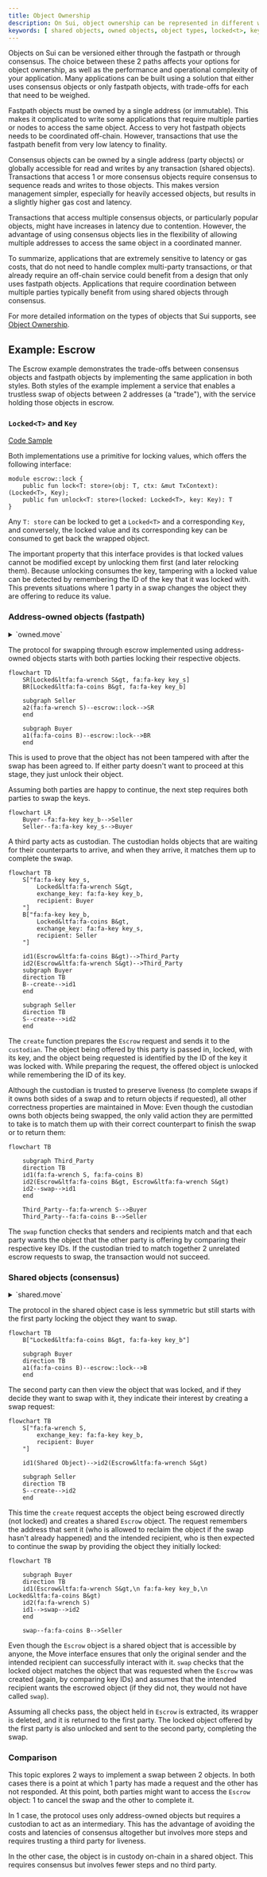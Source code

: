 ```yaml
---
title: Object Ownership
description: On Sui, object ownership can be represented in different ways. Weigh the benefits of each to decide the best approach for your project.
keywords: [ shared objects, owned objects, object types, locked<t>, key, types of objects, shared, owned, address-owned ]
---
```


Objects on Sui can be versioned either through the fastpath or through consensus. The choice between these 2 paths affects your options for object ownership, as well as the performance and operational complexity of your application. Many applications can be built using a solution that either uses consensus objects or only fastpath objects, with trade-offs for each that need to be weighed.

Fastpath objects must be owned by a single address (or immutable). This makes it complicated to write some applications that require multiple parties or nodes to access the same object. Access to very hot fastpath objects needs to be coordinated off-chain. However, transactions that use the fastpath benefit from very low latency to finality.

Consensus objects can be owned by a single address (party objects) or globally accessible for read and writes by any transaction (shared objects). Transactions that access 1 or more consensus objects require consensus to sequence reads and writes to those objects. This makes version management simpler, especially for heavily accessed objects, but results in a slightly higher gas cost and latency.

Transactions that access multiple consensus objects, or particularly popular objects, might have increases in latency due to contention. However, the advantage of using consensus objects lies in the flexibility of allowing multiple addresses to access the same object in a coordinated manner.

To summarize, applications that are extremely sensitive to latency or gas costs, that do not need to handle complex multi-party transactions, or that already require an off-chain service could benefit from a design that only uses fastpath objects. Applications that require coordination between multiple parties typically benefit from using shared objects through consensus.

For more detailed information on the types of objects that Sui supports, see [Object Ownership](/concepts/object-ownership.mdx).

## Example: Escrow

The Escrow example demonstrates the trade-offs between consensus objects and fastpath objects by implementing the same application in both styles. Both styles of the example implement a service that enables a trustless swap of objects between 2 addresses (a "trade"), with the service holding those objects in escrow.

### `Locked<T>` and `Key`

[Code Sample](https://github.com/MystenLabs/sui/blob/93e6b4845a481300ed4a56ab4ac61c5ccb6aa008/examples/move/escrow/sources/lock.move)

Both implementations use a primitive for locking values, which offers the following interface:

```move
module escrow::lock {
    public fun lock<T: store>(obj: T, ctx: &mut TxContext): (Locked<T>, Key);
    public fun unlock<T: store>(locked: Locked<T>, key: Key): T
}
```

Any `T: store` can be locked to get a `Locked<T>` and a corresponding `Key`, and conversely, the locked value and its corresponding key can be consumed to get back the wrapped object.

The important property that this interface provides is that locked values cannot be modified except by unlocking them first (and later relocking them). Because unlocking consumes the key, tampering with a locked value can be detected by remembering the ID of the key that it was locked with. This prevents situations where 1 party in a swap changes the object they are offering to reduce its value.

### Address-owned objects (fastpath)

<details>
<summary>
`owned.move`
</summary>

<ImportContent source="examples/trading/contracts/escrow/sources/owned.move" mode="code" />

</details>

The protocol for swapping through escrow implemented using address-owned objects starts with both parties locking their respective objects. 

```mermaid
flowchart TD
    SR[Locked&ltfa:fa-wrench S&gt, fa:fa-key key_s]
    BR[Locked&ltfa:fa-coins B&gt, fa:fa-key key_b]

    subgraph Seller
    a2(fa:fa-wrench S)--escrow::lock-->SR
    end

    subgraph Buyer
    a1(fa:fa-coins B)--escrow::lock-->BR
    end
```

This is used to prove that the object has not been tampered with after the swap has been agreed to. If either party doesn't want to proceed at this stage, they just unlock their object.

Assuming both parties are happy to continue, the next step requires both parties to swap the keys.

```mermaid
flowchart LR
    Buyer--fa:fa-key key_b-->Seller
    Seller--fa:fa-key key_s-->Buyer
```

A third party acts as custodian. The custodian holds objects that are waiting for their counterparts to arrive, and when they arrive, it matches them up to complete the swap.

<ImportContent source="examples/trading/contracts/escrow/sources/owned.move" mode="code" fun="create" noComments />

```mermaid
flowchart TB
    S["fa:fa-key key_s,
        Locked&ltfa:fa-wrench S&gt,
        exchange_key: fa:fa-key key_b,
        recipient: Buyer
    "]
    B["fa:fa-key key_b,
        Locked&ltfa:fa-coins B&gt,
        exchange_key: fa:fa-key key_s,
        recipient: Seller
    "]

    id1(Escrow&ltfa:fa-coins B&gt)-->Third_Party
    id2(Escrow&ltfa:fa-wrench S&gt)-->Third_Party
    subgraph Buyer
    direction TB
    B--create-->id1
    end

    subgraph Seller
    direction TB
    S--create-->id2
    end
```

The `create` function prepares the `Escrow` request and sends it to the `custodian`. The object being offered by this party is passed in, locked, with its key, and the object being requested is identified by the ID of the key it was locked with. While preparing the request, the offered object is unlocked while remembering the ID of its key.

Although the custodian is trusted to preserve liveness (to complete swaps if it owns both sides of a swap and to return objects if requested), all other correctness properties are maintained in Move: Even though the custodian owns both objects being swapped, the only valid action they are permitted to take is to match them up with their correct counterpart to finish the swap or to return them:

```mermaid
flowchart TB

    subgraph Third_Party
    direction TB
    id1(fa:fa-wrench S, fa:fa-coins B)
    id2(Escrow&ltfa:fa-coins B&gt, Escrow&ltfa:fa-wrench S&gt)
    id2--swap-->id1
    end

    Third_Party--fa:fa-wrench S-->Buyer
    Third_Party--fa:fa-coins B-->Seller
```

<ImportContent source="examples/trading/contracts/escrow/sources/owned.move" mode="code" fun="swap" />

The `swap` function checks that senders and recipients match and that each party wants the object that the other party is offering by comparing their respective key IDs. If the custodian tried to match together 2 unrelated escrow requests to swap, the transaction would not succeed.

### Shared objects (consensus)

<details>
<summary>
`shared.move`
</summary>

<ImportContent source="examples/trading/contracts/escrow/sources/shared.move" mode="code" />

</details>

The protocol in the shared object case is less symmetric but still starts with the first party locking the object they want to swap. 
```mermaid
flowchart TB
    B["Locked&ltfa:fa-coins B&gt, fa:fa-key key_b"]
        
    subgraph Buyer
    direction TB
    a1(fa:fa-coins B)--escrow::lock-->B
    end
```

The second party can then view the object that was locked, and if they decide they want to swap with it, they indicate their interest by creating a swap request:

```mermaid
flowchart TB
    S["fa:fa-wrench S,
        exchange_key: fa:fa-key key_b,
        recipient: Buyer
    "]

    id1(Shared Object)-->id2(Escrow&ltfa:fa-wrench S&gt)

    subgraph Seller
    direction TB
    S--create-->id2
    end
```

<ImportContent source="examples/trading/contracts/escrow/sources/shared.move" mode="code" fun="create" noComments />

This time the `create` request accepts the object being escrowed directly (not locked) and creates a shared `Escrow` object. The request remembers the address that sent it (who is allowed to reclaim the object if the swap hasn't already happened) and the intended recipient, who is then expected to continue the swap by providing the object they initially locked:

```mermaid
flowchart TB

    subgraph Buyer
    direction TB
    id1(Escrow&ltfa:fa-wrench S&gt,\n fa:fa-key key_b,\n Locked&ltfa:fa-coins B&gt)
    id2(fa:fa-wrench S)
    id1-->swap-->id2
    end

    swap--fa:fa-coins B-->Seller
```

<ImportContent source="examples/trading/contracts/escrow/sources/shared.move" mode="code" fun="swap" />


Even though the `Escrow` object is a shared object that is accessible by anyone, the Move interface ensures that only the original sender and the intended recipient can successfully interact with it. `swap` checks that the locked object matches the object that was requested when the `Escrow` was created (again, by comparing key IDs) and assumes that the intended recipient wants the escrowed object (if they did not, they would not have called `swap`).

Assuming all checks pass, the object held in `Escrow` is extracted, its wrapper is deleted, and it is returned to the first party. The locked object offered by the first party is also unlocked and sent to the second party, completing the swap.

### Comparison

This topic explores 2 ways to implement a swap between 2 objects. In both cases there is a point at which 1 party has made a request and the other has not responded. At this point, both parties might want to access the `Escrow` object: 1 to cancel the swap and the other to complete it.

In 1 case, the protocol uses only address-owned objects but requires a custodian to act as an intermediary. This has the advantage of avoiding the costs and latencies of consensus altogether but involves more steps and requires trusting a third party for liveness.

In the other case, the object is in custody on-chain in a shared object. This requires consensus but involves fewer steps and no third party.